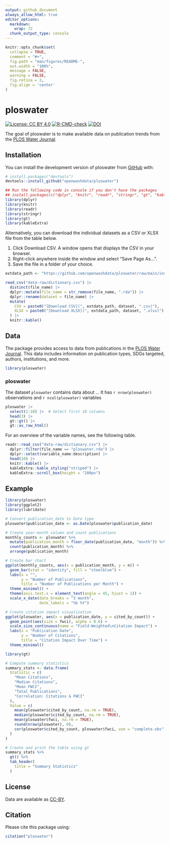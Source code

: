 ```yaml
---
output: github_document
always_allow_html: true
editor_options: 
  markdown: 
    wrap: 72
  chunk_output_type: console
---
```


<!-- README.md is generated from README.Rmd. Please edit that file -->

```r
knitr::opts_chunk$set(
  collapse = TRUE,
  comment = "#>",
  fig.path = "man/figures/README-",
  out.width = "100%",
  message = FALSE,
  warning = FALSE,
  fig.retina = 2,
  fig.align = 'center'
)
```

# ploswater

<!-- badges: start -->

[![License: CC BY
4.0](https://img.shields.io/badge/License-CC_BY_4.0-lightgrey.svg)](https://creativecommons.org/licenses/by/4.0/)
[![R-CMD-check](https://github.com/openwashdata/ploswater/actions/workflows/R-CMD-check.yaml/badge.svg)](https://github.com/openwashdata/ploswater/actions/workflows/R-CMD-check.yaml)
[![DOI](https://zenodo.org/badge/DOI/10.5281/zenodo.14616993.svg)](https://zenodo.org/doi/10.5281/zenodo.14616993)

<!-- badges: end -->

The goal of ploswater is to make available data on publication trends from the [PLOS Water Journal](https://journals.plos.org/water/).

## Installation

You can install the development version of ploswater from
[GitHub](https://github.com/) with:

``` r
# install.packages("devtools")
devtools::install_github("openwashdata/ploswater")
```

```r
## Run the following code in console if you don't have the packages
## install.packages(c("dplyr", "knitr", "readr", "stringr", "gt", "kableExtra"))
library(dplyr)
library(knitr)
library(readr)
library(stringr)
library(gt)
library(kableExtra)
```

Alternatively, you can download the individual datasets as a CSV or XLSX
file from the table below.

1.  Click Download CSV. A window opens that displays the CSV in
    your browser.
2.  Right-click anywhere inside the window and select "Save Page As...".
3.  Save the file in a folder of your choice.

```r

extdata_path <- "https://github.com/openwashdata/ploswater/raw/main/inst/extdata/"

read_csv("data-raw/dictionary.csv") |> 
  distinct(file_name) |> 
  dplyr::mutate(file_name = str_remove(file_name, ".rda")) |> 
  dplyr::rename(dataset = file_name) |> 
  mutate(
    CSV = paste0("[Download CSV](", extdata_path, dataset, ".csv)"),
    XLSX = paste0("[Download XLSX](", extdata_path, dataset, ".xlsx)")
  ) |> 
  knitr::kable()

```

## Data

The package provides access to data from publications in the [PLOS Water Journal](https://journals.plos.org/water/). This data includes information on publication types, SDGs targeted, authors, institutions, and more.

```r
library(ploswater)
```

### ploswater

The dataset `ploswater` contains data about ... It has
`r nrow(ploswater)` observations and `r ncol(ploswater)`
variables

```r
ploswater |> 
  select(1:10) |>  # Select first 10 columns
  head(3) |> 
  gt::gt() |>
  gt::as_raw_html()
```

For an overview of the variable names, see the following table.

```r
readr::read_csv("data-raw/dictionary.csv") |>
  dplyr::filter(file_name == "ploswater.rda") |>
  dplyr::select(variable_name:description) |> 
  head(10) |>
  knitr::kable() |> 
  kableExtra::kable_styling("striped") |> 
  kableExtra::scroll_box(height = "200px")
```

## Example

```r
library(ploswater)
library(ggplot2)
library(lubridate)

# Convert publication_date to Date type
ploswater$publication_date <- as.Date(ploswater$publication_date)

# Create year-month column and count publications
monthly_counts <- ploswater %>%
  mutate(publication_month = floor_date(publication_date, "month")) %>%
  count(publication_month) %>%
  arrange(publication_month)

# Create bar chart
ggplot(monthly_counts, aes(x = publication_month, y = n)) +
  geom_bar(stat = "identity", fill = "steelblue") +
  labs(x = "",
       y = "Number of Publications",
       title = "Number of Publications per Month") +
  theme_minimal() +
  theme(axis.text.x = element_text(angle = 45, hjust = 1)) +
  scale_x_date(date_breaks = "3 month", 
               date_labels = "%b %Y")
```

```r
# Create citation impact visualization
ggplot(ploswater, aes(x = publication_date, y = cited_by_count)) +
  geom_point(aes(size = fwci), alpha = 0.6) +
  scale_size_continuous(name = "Field-Weighted\nCitation Impact") +
  labs(x = "Publication Date",
       y = "Number of Citations",
       title = "Citation Impact Over Time") +
  theme_minimal()
```


```r
library(gt)

# Compute summary statistics
summary_stats <- data.frame(
  Statistic = c(
    "Mean Citations",
    "Median Citations",
    "Mean FWCI",
    "Total Publications",
    "Correlation: Citations & FWCI"
  ),
  Value = c(
    mean(ploswater$cited_by_count, na.rm = TRUE),
    median(ploswater$cited_by_count, na.rm = TRUE),
    mean(ploswater$fwci, na.rm = TRUE),
    round(nrow(ploswater), 0),
    cor(ploswater$cited_by_count, ploswater$fwci, use = "complete.obs")
  )
)

# Create and print the table using gt
summary_stats %>%
  gt() %>%
  tab_header(
    title = "Summary Statistics"
  )
```



## License

Data are available as
[CC-BY](https://github.com/openwashdata/%7B%7B%7Bpackagename%7D%7D%7D/blob/main/LICENSE.md).

## Citation

Please cite this package using:

```r
citation("ploswater")
```
